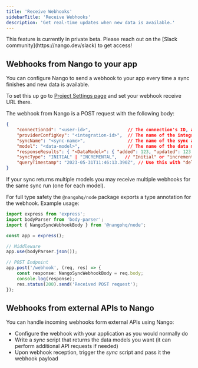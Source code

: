 ```yaml
---
title: 'Receive Webhooks'
sidebarTitle: 'Receive Webhooks'
description: 'Get real-time updates when new data is available.'
---
```


<Note>
This feature is currently in private beta. Please reach out on the [Slack community](https://nango.dev/slack) to get access!
</Note>

## Webhooks from Nango to your app[](#from-nango)

You can configure Nango to send a webhook to your app every time a sync finishes and new data is available.

To set this up go to [Project Settings page](https://app.nango.dev/project-settings) and set your webhook receive URL there.

The webhook from Nango is a POST request with the following body:

```json
{
    "connectionId": "<user-id>",              // The connection's ID, as set by you in nango.auth
    "providerConfigKey": "<integration-id>",  // The name of the integration in Nango, e.g. github
    "syncName": "<sync-name>",                // The name of the sync as defined in nango.yaml, e.g. github-tickets
    "model": "<data-model>",                  // The name of the data model, e.g. ticket
    "responseResults": { "<DataModel>": { "added": 123, "updated": 123 } }, // The number of new/updated records, per object type
    "syncType": "INITIAL" | "INCREMENTAL",   // "Initial" or "incremental" run
    "queryTimestamp": "2023-05-31T11:46:13.390Z", // Use this with "delta" in getRecords to fetch the data of this sync
}
```

If your sync returns multiple models you may receive multiple webhooks for the same sync run (one for each model).

For full type safety the `@nangohq/node` package exports a type annotation for the webhook. Example usage:

```ts
import express from 'express';
import bodyParser from 'body-parser';
import { NangoSyncWebhookBody } from '@nangohq/node';

const app = express();

// Middleware
app.use(bodyParser.json());

// POST Endpoint
app.post('/webhook', (req, res) => {
    const response: NangoSyncWebhookBody = req.body;
    console.log(response);
    res.status(200).send('Received POST request');
});
```

## Webhooks from external APIs to Nango[](#to-nango)

You can handle incoming webhooks form external APIs using Nango:
- Configure the webhook with your application as you would normally do
- Write a _sync_ script that returns the data models you want (it can perform additional API requests if needed)
- Upon webhook reception, trigger the _sync_ script and pass it the webhook payload